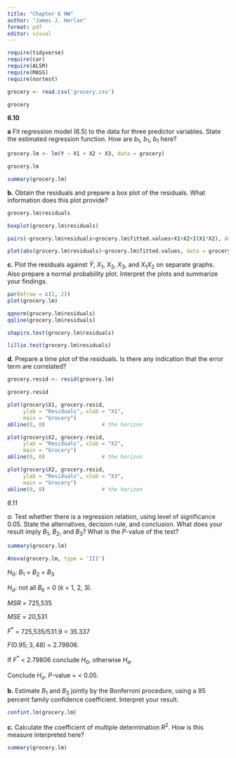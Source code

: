 ```yaml
---
title: "Chapter 6 HW"
author: "James J. Herlan"
format: pdf
editor: visual
---
```


```r
require(tidyverse)
require(car)
require(ALSM)
require(MASS)
require(nortest)
```

```r
grocery <- read.csv('grocery.csv')
```

```r
grocery
```

**6.10**

**a** Fit regression model (6.5) to the data for three predictor variables. State the estimated regression function. How are $b_{1}$, $b_{1}$, $b_{1}$ here?

```r
grocery.lm <- lm(Y ~ X1 + X2 + X3, data = grocery)
```

```r
grocery.lm
```

```r
summary(grocery.lm)
```

**b.** Obtain the residuals and prepare a box plot of the residuals. What information does this plot provide?

```r
grocery.lm$residuals
```

```r
boxplot(grocery.lm$residuals)
```

```r
pairs(~grocery.lm$residuals+grocery.lm$fitted.values+X1+X2+I(X1*X2), data = grocery)
```

```r
plot(abs(grocery.lm$residuals)~grocery.lm$fitted.values, data = grocery)
```

**c.** Plot the residuals against $\hat Y$, $X_{1}$, $X_{2}$, $X_{3}$, and $X_{1}X_{2}$ on separate graphs. Also prepare a normal probability plot. Interpret the plots and summarize your findings.

```r
par(mfrow = c(2, 2))
plot(grocery.lm)
```

```r
qqnorm(grocery.lm$residuals) 
qqline(grocery.lm$residuals)
```


```r
shapiro.test(grocery.lm$residuals)
```

```r
lillie.test(grocery.lm$residuals)
```

**d.** Prepare a time plot of the residuals. Is there any indication that the error term are correlated?

```r
grocery.resid <- resid(grocery.lm)
```

```r
grocery.resid
```

```r
plot(grocery$X1, grocery.resid, 
     ylab = "Residuals", xlab = "X1", 
     main = "Grocery") 
abline(0, 0)                  # the horizon
```

```r
plot(grocery$X2, grocery.resid, 
     ylab = "Residuals", xlab = "X2", 
     main = "Grocery") 
abline(0, 0)                  # the horizon
```

```r
plot(grocery$X2, grocery.resid, 
     ylab = "Residuals", xlab = "X3", 
     main = "Grocery") 
abline(0, 0)                  # the horizon
```

*6.11* 

*a.* Test whether there is a regression relation, using level of significance 0.05. State the alternatives, decision rule, and conclusion. What does your result imply $B_{1}$, $B_{2}$, and $B_{3}$?
What is the $P$-value of the test?

```r
summary(grocery.lm)
```

```r
Anova(grocery.lm, type = 'III')
```

$H_{0}$: $B_{1}$ = $B_{2}$ = $B_{3}$

$H_{a}$: not all $B_{k}$ = 0 (*k* = 1, 2, 3).

$MSR$ = 725,535

$MSE$ = 20,531

$F^{*}$ = 725,535/531.9 = 35.337

$F(0.95; 3, 48)$ = 2.79806.

If $F^{*}$ < 2.79806 conclude $H_{0}$, otherwise $H_{a}$.

Conclude $H_{a}$. $P$-value = < 0.05.

**b.** Estimate $B_{1}$ and $B_{3}$ jointly by the Bonferroni procedure, using a 95 percent family confidence coefficient. Interpret your result.

```r
confint.lm(grocery.lm)
```

**c.** Calculate the coefficient of multiple determination $R^{2}$. How is this measure interpreted here?

```r
summary(grocery.lm)
```

